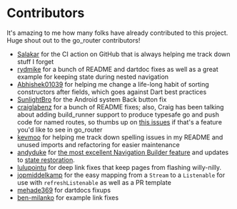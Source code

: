 # Contributors

It's amazing to me how many folks have already contributed to this project. Huge
shout out to the go_router contributors!

- [Salakar](https://github.com/Salakar) for the CI action on
  GitHub that is always helping me track down stuff I forget
- [rydmike](https://github.com/rydmike) for a bunch of README and dartdoc fixes
  as well as a great example for keeping state during nested navigation
- [Abhishek01039](https://github.com/Abhishek01039) for helping me change a
  life-long habit of sorting constructors after fields, which goes against Dart
  best practices
- [SunlightBro](https://github.com/SunlightBro) for the Android system Back
  button fix
- [craiglabenz](https://github.com/craiglabenz) for a bunch of README fixes;
  also, Craig has been talking about adding build_runner support to
  produce typesafe go and push code for named routes, so thumbs up on [this
  issues](https://github.com/csells/go_router/issues/66) if that's a feature
  you'd like to see in go_router
- [kevmoo](https://github.com/kevmoo) for helping me track down spelling issues
  in my README and unused imports and refactoring for easier maintenance
- [andyduke](https://github.com/andyduke) for [the most excellent
  Navigation Builder feature](/navigator-builder) and updates to [state
  restoration](https://github.com/csells/go_router/blob/master/example/lib/state_restoration.dart).
- [lulupointu](https://github.com/lulupointu) for deep link fixes that keep
  pages from flashing willy-nilly.
- [jopmiddelkamp](https://github.com/jopmiddelkamp) for the easy mapping from a
  `Stream` to a `Listenable` for use with `refreshListenable` as well as a PR
  template
- [mehade369](https://github.com/mehade369) for dartdocs fixups
- [ben-milanko](https://github.com/ben-milanko) for example link fixes
